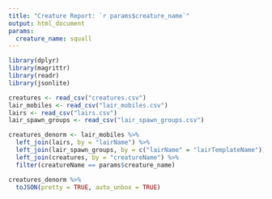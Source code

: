 ```yaml
---
title: "Creature Report: `r params$creature_name`"
output: html_document
params:
  creature_name: squall
---
```


```r
library(dplyr)
library(magrittr)
library(readr)
library(jsonlite)
```

```r
creatures <- read_csv("creatures.csv")
lair_mobiles <- read_csv("lair_mobiles.csv")
lairs <- read_csv("lairs.csv")
lair_spawn_groups <- read_csv("lair_spawn_groups.csv")

creatures_denorm <- lair_mobiles %>%
  left_join(lairs, by = "lairName") %>%
  left_join(lair_spawn_groups, by = c("lairName" = "lairTemplateName")) %>%
  left_join(creatures, by = "creatureName") %>%
  filter(creatureName == params$creature_name)
```

```r
creatures_denorm %>%
  toJSON(pretty = TRUE, auto_unbox = TRUE)
```